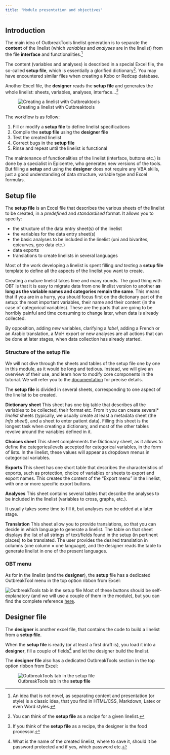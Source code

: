 ```yaml
---
title: "Module presentation and objectives"
---
```


## Introduction

The main idea of OutbreakTools linelist generation is to separate the **content** of the linelist (which *variables* and *analyses* are in the linelist) from the file **interface** and functionalities.^[An idea that is not novel, as separating content and presentation (or style) is a classic idea, that you find in HTML/CSS, Markdown, Latex or even Word styles.]

The content (variables and analyses) is described in a special Excel file, the so-called **setup file**, which is essentially a glorified dictionary^[You can think of the **setup file** as a _recipe_ for a given linelist.]. You may have encountered similar files when creating a Kobo or Redcap database.

Another Excel file, the **designer** reads the **setup file** and generates the whole linelist: sheets, variables, analyses, interface...^[If you think of the **setup file** as a recipe, the designer is the food processor.]

![Creating a linelist with Outbreaktools](../module_1/images/002-img-obt-concept.png){fig-align="center}

The workflow is as follow:

1.  Fill or modify a **setup file** to define linelist specifications
2.  Compile the **setup file** using the **designer file**
3.  Test the created linelist
4.  Correct bugs in the **setup file**
5.  Rinse and repeat until the linelist is functional

The maintenance of functionalities of the linelist (interface, buttons etc.) is done by a specialist in Epicentre, who generates new versions of the tools. But filling a **setup** and using the **designer** does not require any VBA skills, just a good understanding of data structure, variable type and Excel formulas.


## Setup file

The **setup file** is an Excel file that describes the various sheets of the linelist to be created, in a *predefined* and *standardised* format. It allows you to specify:

-   the structure of the data entry sheet(s) of the linelist
-   the variables for the data entry sheet(s)
-   the basic analyses to be included in the linelist (uni and bivarites, epicurves, geo data etc.)
-   data exports
-   translations to create linelists in several languages

Most of the work developing a linelist is spent filling *and testing* a **setup file** template to define all the aspects of the linelist you want to create.

Creating a mature linelist takes time and many rounds. The good thing with OBT is that it is easy to migrate data from one linelist version to another **as long as the variable names and categories remain the same**. This means that if you are in a hurry, you should focus first on the dictionary part of the setup: the most important variables, their name and their content (in the case of categorical variables). These are the parts that are going to be horribly painful and time consuming to change later, when data is already collected.

By opposition, adding *new* variables, clarifying a *label*, adding a French or an Arabic translation, a MoH export or new analyses are all actions that can be done at later stages, when data collection has already started.


### Structure of the **setup** file

We will not dive through the sheets and tables of the setup file one by one in this module, as it would be long and tedious. Instead, we will give an overview of their use, and learn how to modify core components in the tutorial. We will refer you to the [documentation](https://epicentre-msf.github.io/outbreak-tools/reference/home_reference.html#category=Setup) for precise details.

The **setup file** is divided in several sheets, corresponding to one aspect of the linelist to be created.

**Dictionary sheet**
This sheet has one big table that describes all the variables to be collected, their format etc. From it you can create several* *linelist* sheets (typically, we usually create at least a metadata sheet (the *Info sheet*), and a sheet to enter patient data). Filling this sheet is the longest task when creating a dictionary, and most of the other tables revolve around the variables defined in it.

**Choices sheet**
This sheet complements the Dictionary sheet, as it allows to define the categories/levels accepted for categorical variables, in the form of lists. In the linelist, these values will appear as dropdown menus in categorical variables.

**Exports**
This sheet has one short table that describes the characteristics of exports, such as protection, choice of variables or sheets to export and export names. This creates the content of the "Export menu" in the linelist, with one or more specific export buttons.

**Analyses**
This sheet contains several tables that describe the analyses to be included in the linelist (variables to cross, graphs, etc.).

It usually takes some time to fill it, but analyses can be added at a later stage.

**Translation**
This sheet allow you to provide translations, so that you can decide in which language to generate a linelist. The table on that sheet displays the list of all strings of text/fields found in the setup (in pertinent places) to be translated. The user provides the desired translation in columns  (one column = one language), and the designer reads the table to generate linelist in one of the present languages.


### OBT menu

As for in the linelist (and the **designer**), the **setup** file has a dedicated OutbreakTool menu in the top option ribbon from Excel:

![OutbreakTools tab in the **setup file**](../module_2/images/img-001-ribbon-setup.png){fig-align="center" #fig-setup-ribbon}
Most of these buttons should be self-explanatory (and we will use a couple of them in the module), but you can find the complete reference [here](https://epicentre-msf.github.io/outbreak-tools/reference/ribbons_setup.html).


## Designer file

The **designer** is another excel file, that contains the code to build a linelist from a **setup file**.

When the **setup file** is ready (or at least a first draft is), you load it into a **designer**, fill a couple of fields[^1] and let the designer build the linelist.

[^1]: What is the name of the created linelist, where to save it, should it be password protected and if yes, which password etc.

The **designer file** also has a dedicated OutbreakTools section in the top option ribbon from Excel:

![OutbreakTools tab in the **setup file**](../images/img-003-ribbon-designer.png){fig-align="center" #fig-setup-ribbon}
